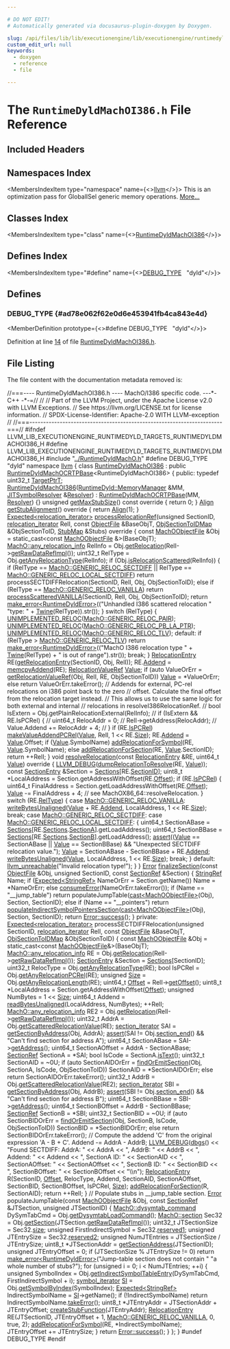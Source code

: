 ```yaml
---

# DO NOT EDIT!
# Automatically generated via docusaurus-plugin-doxygen by Doxygen.

slug: /api/files/lib/lib/executionengine/lib/executionengine/runtimedyld/lib/executionengine/runtimedyld/targets/runtimedyldmachoi386-h
custom_edit_url: null
keywords:
  - doxygen
  - reference
  - file

---
```





# The `RuntimeDyldMachOI386.h` File Reference

<DoxygenPage pluginConfig={pluginConfig}>



## Included Headers

<IncludesList>
<IncludesListItem
  filePath="../RuntimeDyldMachO.h"
  permalink="/docs/api/files/lib/lib/executionengine/lib/executionengine/runtimedyld/runtimedyldmacho-h"
  isLocal="true" />
</IncludesList>

## Namespaces Index

<MembersIndex>

<MembersIndexItem
  type="namespace"
  name={<><a href="/docs/api/namespaces/llvm">llvm</a></>}>
This is an optimization pass for GlobalISel generic memory operations. <a href="/docs/api/namespaces/llvm/#details">More...</a>
</MembersIndexItem>

</MembersIndex>

## Classes Index

<MembersIndex>

<MembersIndexItem
  type="class"
  name={<><a href="/docs/api/classes/llvm/runtimedyldmachoi386">RuntimeDyldMachOI386</a></>}>
</MembersIndexItem>

</MembersIndex>

## Defines Index

<MembersIndex>

<MembersIndexItem
  type="#define"
  name={<><a href="#ad78e062f62e0d6e453941fb4ca843e4d">DEBUG&#95;TYPE</a>&nbsp;&nbsp;&nbsp;&quot;dyld&quot;</>}>
</MembersIndexItem>

</MembersIndex>


<SectionDefinition>

## Defines

### DEBUG&#95;TYPE {#ad78e062f62e0d6e453941fb4ca843e4d}

<MemberDefinition
  prototype={<>#define DEBUG&#95;TYPE&nbsp;&nbsp;&nbsp;&quot;dyld&quot;</>}>

Definition at line <a href="#l00014">14</a> of file <a href="/docs/api/files/lib/lib/executionengine/lib/executionengine/runtimedyld/lib/executionengine/runtimedyld/targets/runtimedyldmachoi386-h">RuntimeDyldMachOI386.h</a>.
</MemberDefinition>

</SectionDefinition>

## File Listing

The file content with the documentation metadata removed is:

<ProgramListing>

<Link id="l00001" /><CodeLine lineNumber="1"><Highlight kind="comment">//===---- RuntimeDyldMachOI386.h ---- MachO/I386 specific code. ---&#42;- C++ -&#42;-=//</Highlight><Highlight kind="normal"></Highlight></CodeLine>
<Link id="l00002" /><CodeLine lineNumber="2"><Highlight kind="normal"></Highlight><Highlight kind="comment">//</Highlight><Highlight kind="normal"></Highlight></CodeLine>
<Link id="l00003" /><CodeLine lineNumber="3"><Highlight kind="normal"></Highlight><Highlight kind="comment">// Part of the LLVM Project, under the Apache License v2.0 with LLVM Exceptions.</Highlight><Highlight kind="normal"></Highlight></CodeLine>
<Link id="l00004" /><CodeLine lineNumber="4"><Highlight kind="normal"></Highlight><Highlight kind="comment">// See https://llvm.org/LICENSE.txt for license information.</Highlight><Highlight kind="normal"></Highlight></CodeLine>
<Link id="l00005" /><CodeLine lineNumber="5"><Highlight kind="normal"></Highlight><Highlight kind="comment">// SPDX-License-Identifier: Apache-2.0 WITH LLVM-exception</Highlight><Highlight kind="normal"></Highlight></CodeLine>
<Link id="l00006" /><CodeLine lineNumber="6"><Highlight kind="normal"></Highlight><Highlight kind="comment">//</Highlight><Highlight kind="normal"></Highlight></CodeLine>
<Link id="l00007" /><CodeLine lineNumber="7"><Highlight kind="normal"></Highlight><Highlight kind="comment">//===----------------------------------------------------------------------===//</Highlight><Highlight kind="normal"></Highlight></CodeLine>
<Link id="l00008" /><CodeLine lineNumber="8"><Highlight kind="normal"></Highlight></CodeLine>
<Link id="l00009" /><CodeLine lineNumber="9"><Highlight kind="normal"></Highlight><Highlight kind="preprocessor">#ifndef LLVM&#95;LIB&#95;EXECUTIONENGINE&#95;RUNTIMEDYLD&#95;TARGETS&#95;RUNTIMEDYLDMACHOI386&#95;H</Highlight><Highlight kind="normal"></Highlight></CodeLine>
<Link id="l00010" /><CodeLine lineNumber="10"><Highlight kind="normal"></Highlight><Highlight kind="preprocessor">#define LLVM&#95;LIB&#95;EXECUTIONENGINE&#95;RUNTIMEDYLD&#95;TARGETS&#95;RUNTIMEDYLDMACHOI386&#95;H</Highlight><Highlight kind="normal"></Highlight></CodeLine>
<Link id="l00011" /><CodeLine lineNumber="11"><Highlight kind="normal"></Highlight></CodeLine>
<Link id="l00012" /><CodeLine lineNumber="12"><Highlight kind="normal"></Highlight><Highlight kind="preprocessor">#include &quot;<a href="/docs/api/files/lib/lib/executionengine/lib/executionengine/runtimedyld/runtimedyldmacho-h">../RuntimeDyldMachO.h</a>&quot;</Highlight><Highlight kind="normal"></Highlight></CodeLine>
<Link id="l00013" /><CodeLine lineNumber="13"><Highlight kind="normal"></Highlight></CodeLine>
<Link id="l00014" /><CodeLine lineNumber="14" lineLink="#ad78e062f62e0d6e453941fb4ca843e4d"><Highlight kind="normal"></Highlight><Highlight kind="preprocessor">#define DEBUG&#95;TYPE &quot;dyld&quot;</Highlight><Highlight kind="normal"></Highlight></CodeLine>
<Link id="l00015" /><CodeLine lineNumber="15"><Highlight kind="normal"></Highlight></CodeLine>
<Link id="l00016" /><CodeLine lineNumber="16"><Highlight kind="normal"></Highlight><Highlight kind="keyword">namespace </Highlight><Highlight kind="normal"><a href="/docs/api/namespaces/llvm">llvm</a> &#123;</Highlight></CodeLine>
<Link id="l00017" /><CodeLine lineNumber="17"><Highlight kind="normal"></Highlight></CodeLine>
<Link id="l00018" /><CodeLine lineNumber="18" lineLink="/docs/api/classes/llvm/runtimedyldmachoi386"><Highlight kind="normal"></Highlight><Highlight kind="keyword">class </Highlight><Highlight kind="normal"><a href="/docs/api/classes/llvm/runtimedyldmachoi386/#ab0c1f11a918839270394fb318b6de46a">RuntimeDyldMachOI386</a></Highlight></CodeLine>
<Link id="l00019" /><CodeLine lineNumber="19"><Highlight kind="normal">    : </Highlight><Highlight kind="keyword">public</Highlight><Highlight kind="normal"> <a href="/docs/api/classes/llvm/runtimedyldmachocrtpbase/#a4fd1220b5b8aa3aa6d20e7b79ec0f897">RuntimeDyldMachOCRTPBase</a>&lt;RuntimeDyldMachOI386&gt; &#123;</Highlight></CodeLine>
<Link id="l00020" /><CodeLine lineNumber="20"><Highlight kind="normal"></Highlight><Highlight kind="keyword">public</Highlight><Highlight kind="normal">:</Highlight></CodeLine>
<Link id="l00021" /><CodeLine lineNumber="21"><Highlight kind="normal"></Highlight></CodeLine>
<Link id="l00022" /><CodeLine lineNumber="22" lineLink="/docs/api/classes/llvm/runtimedyldmachoi386/#aefd3c9498e51570fe5cd621a54920e8d"><Highlight kind="normal">  </Highlight><Highlight kind="keyword">typedef</Highlight><Highlight kind="normal"> uint32&#95;t <a href="/docs/api/classes/llvm/runtimedyldmachoi386/#aefd3c9498e51570fe5cd621a54920e8d">TargetPtrT</a>;</Highlight></CodeLine>
<Link id="l00023" /><CodeLine lineNumber="23"><Highlight kind="normal"></Highlight></CodeLine>
<Link id="l00024" /><CodeLine lineNumber="24" lineLink="/docs/api/classes/llvm/runtimedyldmachoi386/#ab0c1f11a918839270394fb318b6de46a"><Highlight kind="normal">  <a href="/docs/api/classes/llvm/runtimedyldmachoi386/#ab0c1f11a918839270394fb318b6de46a">RuntimeDyldMachOI386</a>(<a href="/docs/api/classes/llvm/runtimedyld/memorymanager">RuntimeDyld::MemoryManager</a> &amp;MM,</Highlight></CodeLine>
<Link id="l00025" /><CodeLine lineNumber="25"><Highlight kind="normal">                       <a href="/docs/api/classes/llvm/jitsymbolresolver">JITSymbolResolver</a> &amp;<a href="/docs/api/classes/llvm/resolver">Resolver</a>)</Highlight></CodeLine>
<Link id="l00026" /><CodeLine lineNumber="26"><Highlight kind="normal">      : <a href="/docs/api/classes/llvm/runtimedyldmachocrtpbase/#a4fd1220b5b8aa3aa6d20e7b79ec0f897">RuntimeDyldMachOCRTPBase</a>(MM, <a href="/docs/api/classes/llvm/resolver">Resolver</a>) &#123;&#125;</Highlight></CodeLine>
<Link id="l00027" /><CodeLine lineNumber="27"><Highlight kind="normal"></Highlight></CodeLine>
<Link id="l00028" /><CodeLine lineNumber="28" lineLink="/docs/api/classes/llvm/runtimedyldmachoi386/#a1ae67045472d11056383a39887ed6000"><Highlight kind="normal">  </Highlight><Highlight kind="keywordtype">unsigned</Highlight><Highlight kind="normal"> <a href="/docs/api/classes/llvm/runtimedyldmachoi386/#a1ae67045472d11056383a39887ed6000">getMaxStubSize</a>()</Highlight><Highlight kind="keyword"> const override </Highlight><Highlight kind="normal">&#123; </Highlight><Highlight kind="keywordflow">return</Highlight><Highlight kind="normal"> 0; &#125;</Highlight></CodeLine>
<Link id="l00029" /><CodeLine lineNumber="29"><Highlight kind="normal"></Highlight></CodeLine>
<Link id="l00030" /><CodeLine lineNumber="30" lineLink="/docs/api/classes/llvm/runtimedyldmachoi386/#a9dc5d219425795f72aaf7fd480fdeeb4"><Highlight kind="normal">  <a href="/docs/api/structs/llvm/align">Align</a> <a href="/docs/api/classes/llvm/runtimedyldmachoi386/#a9dc5d219425795f72aaf7fd480fdeeb4">getStubAlignment</a>()</Highlight><Highlight kind="keyword"> override </Highlight><Highlight kind="normal">&#123; </Highlight><Highlight kind="keywordflow">return</Highlight><Highlight kind="normal"> <a href="/docs/api/structs/llvm/align">Align</a>(1); &#125;</Highlight></CodeLine>
<Link id="l00031" /><CodeLine lineNumber="31"><Highlight kind="normal"></Highlight></CodeLine>
<Link id="l00032" /><CodeLine lineNumber="32"><Highlight kind="normal">  <a href="/docs/api/classes/llvm/expected">Expected&lt;relocation&#95;iterator&gt;</a></Highlight></CodeLine>
<Link id="l00033" /><CodeLine lineNumber="33" lineLink="/docs/api/classes/llvm/runtimedyldmachoi386/#a5bd3ae889a8d52356bd6b32e45c7aa6c"><Highlight kind="normal">  <a href="/docs/api/classes/llvm/runtimedyldmachoi386/#a5bd3ae889a8d52356bd6b32e45c7aa6c">processRelocationRef</a>(</Highlight><Highlight kind="keywordtype">unsigned</Highlight><Highlight kind="normal"> SectionID, <a href="/docs/api/namespaces/llvm/object/#acc360db994cbcc482937196bf406df98">relocation&#95;iterator</a> RelI,</Highlight></CodeLine>
<Link id="l00034" /><CodeLine lineNumber="34"><Highlight kind="normal">                       </Highlight><Highlight kind="keyword">const</Highlight><Highlight kind="normal"> <a href="/docs/api/classes/llvm/object/objectfile">ObjectFile</a> &amp;BaseObjT,</Highlight></CodeLine>
<Link id="l00035" /><CodeLine lineNumber="35"><Highlight kind="normal">                       <a href="/docs/api/classes/llvm/runtimedyldimpl/#a22b1a24bb422a0f0896dd84dff7933e2">ObjSectionToIDMap</a> &amp;ObjSectionToID,</Highlight></CodeLine>
<Link id="l00036" /><CodeLine lineNumber="36"><Highlight kind="normal">                       <a href="/docs/api/classes/llvm/runtimedyldimpl/#a45d3097b94f4f98303ae36e6c6b7eee6">StubMap</a> &amp;Stubs)</Highlight><Highlight kind="keyword"> override </Highlight><Highlight kind="normal">&#123;</Highlight></CodeLine>
<Link id="l00037" /><CodeLine lineNumber="37"><Highlight kind="normal">    </Highlight><Highlight kind="keyword">const</Highlight><Highlight kind="normal"> <a href="/docs/api/classes/llvm/object/machoobjectfile">MachOObjectFile</a> &amp;Obj =</Highlight></CodeLine>
<Link id="l00038" /><CodeLine lineNumber="38"><Highlight kind="normal">        </Highlight><Highlight kind="keyword">static&#95;cast&lt;</Highlight><Highlight kind="keyword">const </Highlight><Highlight kind="normal"><a href="/docs/api/classes/llvm/object/machoobjectfile">MachOObjectFile</a> &amp;</Highlight><Highlight kind="keyword">&gt;</Highlight><Highlight kind="normal">(BaseObjT);</Highlight></CodeLine>
<Link id="l00039" /><CodeLine lineNumber="39"><Highlight kind="normal">    <a href="/docs/api/structs/llvm/macho/any-relocation-info">MachO::any&#95;relocation&#95;info</a> RelInfo =</Highlight></CodeLine>
<Link id="l00040" /><CodeLine lineNumber="40"><Highlight kind="normal">        Obj.<a href="/docs/api/classes/llvm/object/machoobjectfile/#aaacf649b0759051f6c5327e44b82f8aa">getRelocation</a>(RelI-&gt;<a href="/docs/api/classes/llvm/object/relocationref/#acd93a9353f94b029cdfa295b88874b38">getRawDataRefImpl</a>());</Highlight></CodeLine>
<Link id="l00041" /><CodeLine lineNumber="41"><Highlight kind="normal">    uint32&#95;t RelType = Obj.<a href="/docs/api/classes/llvm/object/machoobjectfile/#a653a63105b842dd49a3a0921ce6a6d66">getAnyRelocationType</a>(RelInfo);</Highlight></CodeLine>
<Link id="l00042" /><CodeLine lineNumber="42"><Highlight kind="normal"></Highlight></CodeLine>
<Link id="l00043" /><CodeLine lineNumber="43"><Highlight kind="normal">    </Highlight><Highlight kind="keywordflow">if</Highlight><Highlight kind="normal"> (Obj.<a href="/docs/api/classes/llvm/object/machoobjectfile/#ad07c873a9197ed022e779129f28ca028">isRelocationScattered</a>(RelInfo)) &#123;</Highlight></CodeLine>
<Link id="l00044" /><CodeLine lineNumber="44"><Highlight kind="normal">      </Highlight><Highlight kind="keywordflow">if</Highlight><Highlight kind="normal"> (RelType == <a href="/docs/api/namespaces/llvm/macho/#ad23021ed657c8b0f302154585b0fd3bfac5f8fc2f99eb5ec9106ac3bc226f3aed">MachO::GENERIC&#95;RELOC&#95;SECTDIFF</a> ||</Highlight></CodeLine>
<Link id="l00045" /><CodeLine lineNumber="45"><Highlight kind="normal">          RelType == <a href="/docs/api/namespaces/llvm/macho/#ad23021ed657c8b0f302154585b0fd3bfa0a27931fcd66197e422c658d96f32470">MachO::GENERIC&#95;RELOC&#95;LOCAL&#95;SECTDIFF</a>)</Highlight></CodeLine>
<Link id="l00046" /><CodeLine lineNumber="46"><Highlight kind="normal">        </Highlight><Highlight kind="keywordflow">return</Highlight><Highlight kind="normal"> processSECTDIFFRelocation(SectionID, RelI, Obj,</Highlight></CodeLine>
<Link id="l00047" /><CodeLine lineNumber="47"><Highlight kind="normal">                                         ObjSectionToID);</Highlight></CodeLine>
<Link id="l00048" /><CodeLine lineNumber="48"><Highlight kind="normal">      </Highlight><Highlight kind="keywordflow">else</Highlight><Highlight kind="normal"> </Highlight><Highlight kind="keywordflow">if</Highlight><Highlight kind="normal"> (RelType == <a href="/docs/api/namespaces/llvm/macho/#ad23021ed657c8b0f302154585b0fd3bfa73b7678d1078f7640dc5c2d3c7de0fe3">MachO::GENERIC&#95;RELOC&#95;VANILLA</a>)</Highlight></CodeLine>
<Link id="l00049" /><CodeLine lineNumber="49"><Highlight kind="normal">        </Highlight><Highlight kind="keywordflow">return</Highlight><Highlight kind="normal"> <a href="/docs/api/classes/llvm/runtimedyldmacho/#acb7257d8eec274d18e7916a0d552a2d7">processScatteredVANILLA</a>(SectionID, RelI, Obj, ObjSectionToID);</Highlight></CodeLine>
<Link id="l00050" /><CodeLine lineNumber="50"><Highlight kind="normal">      </Highlight><Highlight kind="keywordflow">return</Highlight><Highlight kind="normal"> <a href="/docs/api/namespaces/llvm/#a9999bd897fc8a1648bd69b36fee2d357">make&#95;error&lt;RuntimeDyldError&gt;</a>((</Highlight><Highlight kind="stringliteral">&quot;Unhandled I386 scattered relocation &quot;</Highlight><Highlight kind="normal"></Highlight></CodeLine>
<Link id="l00051" /><CodeLine lineNumber="51"><Highlight kind="normal">                                           </Highlight><Highlight kind="stringliteral">&quot;type: &quot;</Highlight><Highlight kind="normal"> + <a href="/docs/api/classes/llvm/twine">Twine</a>(RelType)).str());</Highlight></CodeLine>
<Link id="l00052" /><CodeLine lineNumber="52"><Highlight kind="normal">    &#125;</Highlight></CodeLine>
<Link id="l00053" /><CodeLine lineNumber="53"><Highlight kind="normal"></Highlight></CodeLine>
<Link id="l00054" /><CodeLine lineNumber="54"><Highlight kind="normal">    </Highlight><Highlight kind="keywordflow">switch</Highlight><Highlight kind="normal"> (RelType) &#123;</Highlight></CodeLine>
<Link id="l00055" /><CodeLine lineNumber="55"><Highlight kind="normal">    <a href="/docs/api/files/lib/lib/executionengine/lib/executionengine/runtimedyld/runtimedyldimpl-h/#af4c1923d575768fb7d3dc8e15f49337c">UNIMPLEMENTED&#95;RELOC</a>(<a href="/docs/api/namespaces/llvm/macho/#ad23021ed657c8b0f302154585b0fd3bfa68f11d43f43d0655552891251d51d499">MachO::GENERIC&#95;RELOC&#95;PAIR</a>);</Highlight></CodeLine>
<Link id="l00056" /><CodeLine lineNumber="56"><Highlight kind="normal">    <a href="/docs/api/files/lib/lib/executionengine/lib/executionengine/runtimedyld/runtimedyldimpl-h/#af4c1923d575768fb7d3dc8e15f49337c">UNIMPLEMENTED&#95;RELOC</a>(<a href="/docs/api/namespaces/llvm/macho/#ad23021ed657c8b0f302154585b0fd3bfa4badf7e8527777138ea172795214490f">MachO::GENERIC&#95;RELOC&#95;PB&#95;LA&#95;PTR</a>);</Highlight></CodeLine>
<Link id="l00057" /><CodeLine lineNumber="57"><Highlight kind="normal">    <a href="/docs/api/files/lib/lib/executionengine/lib/executionengine/runtimedyld/runtimedyldimpl-h/#af4c1923d575768fb7d3dc8e15f49337c">UNIMPLEMENTED&#95;RELOC</a>(<a href="/docs/api/namespaces/llvm/macho/#ad23021ed657c8b0f302154585b0fd3bfa903a14b439803ffd342fadfcb92b02a7">MachO::GENERIC&#95;RELOC&#95;TLV</a>);</Highlight></CodeLine>
<Link id="l00058" /><CodeLine lineNumber="58"><Highlight kind="normal">    </Highlight><Highlight kind="keywordflow">default</Highlight><Highlight kind="normal">:</Highlight></CodeLine>
<Link id="l00059" /><CodeLine lineNumber="59"><Highlight kind="normal">      </Highlight><Highlight kind="keywordflow">if</Highlight><Highlight kind="normal"> (RelType &gt; <a href="/docs/api/namespaces/llvm/macho/#ad23021ed657c8b0f302154585b0fd3bfa903a14b439803ffd342fadfcb92b02a7">MachO::GENERIC&#95;RELOC&#95;TLV</a>)</Highlight></CodeLine>
<Link id="l00060" /><CodeLine lineNumber="60"><Highlight kind="normal">        </Highlight><Highlight kind="keywordflow">return</Highlight><Highlight kind="normal"> <a href="/docs/api/namespaces/llvm/#a9999bd897fc8a1648bd69b36fee2d357">make&#95;error&lt;RuntimeDyldError&gt;</a>((</Highlight><Highlight kind="stringliteral">&quot;MachO I386 relocation type &quot;</Highlight><Highlight kind="normal"> +</Highlight></CodeLine>
<Link id="l00061" /><CodeLine lineNumber="61"><Highlight kind="normal">                                             <a href="/docs/api/classes/llvm/twine">Twine</a>(RelType) +</Highlight></CodeLine>
<Link id="l00062" /><CodeLine lineNumber="62"><Highlight kind="normal">                                             </Highlight><Highlight kind="stringliteral">&quot; is out of range&quot;</Highlight><Highlight kind="normal">).str());</Highlight></CodeLine>
<Link id="l00063" /><CodeLine lineNumber="63"><Highlight kind="normal">      </Highlight><Highlight kind="keywordflow">break</Highlight><Highlight kind="normal">;</Highlight></CodeLine>
<Link id="l00064" /><CodeLine lineNumber="64"><Highlight kind="normal">    &#125;</Highlight></CodeLine>
<Link id="l00065" /><CodeLine lineNumber="65"><Highlight kind="normal"></Highlight></CodeLine>
<Link id="l00066" /><CodeLine lineNumber="66"><Highlight kind="normal">    <a href="/docs/api/classes/llvm/relocationentry">RelocationEntry</a> RE(<a href="/docs/api/classes/llvm/runtimedyldmacho/#abaf648d88dc891045a7cd0e989789370">getRelocationEntry</a>(SectionID, Obj, RelI));</Highlight></CodeLine>
<Link id="l00067" /><CodeLine lineNumber="67"><Highlight kind="normal">    RE.<a href="/docs/api/classes/llvm/relocationentry/#a80213c5b59afecdd125a21b28b9637e9">Addend</a> = <a href="/docs/api/classes/llvm/runtimedyldmacho/#a4ff8b7dc8dd3a4baddc147c6afd14c5e">memcpyAddend</a>(RE);</Highlight></CodeLine>
<Link id="l00068" /><CodeLine lineNumber="68"><Highlight kind="normal">    <a href="/docs/api/classes/llvm/relocationvalueref">RelocationValueRef</a> <a href="/docs/api/classes/llvm/value">Value</a>;</Highlight></CodeLine>
<Link id="l00069" /><CodeLine lineNumber="69"><Highlight kind="normal">    </Highlight><Highlight kind="keywordflow">if</Highlight><Highlight kind="normal"> (</Highlight><Highlight kind="keyword">auto</Highlight><Highlight kind="normal"> ValueOrErr = <a href="/docs/api/classes/llvm/runtimedyldmacho/#ac01d9cc5d2d4a3b6662c7096e54bf8ad">getRelocationValueRef</a>(Obj, RelI, RE, ObjSectionToID))</Highlight></CodeLine>
<Link id="l00070" /><CodeLine lineNumber="70"><Highlight kind="normal">      <a href="/docs/api/classes/llvm/value">Value</a> = &#42;ValueOrErr;</Highlight></CodeLine>
<Link id="l00071" /><CodeLine lineNumber="71"><Highlight kind="normal">    </Highlight><Highlight kind="keywordflow">else</Highlight><Highlight kind="normal"></Highlight></CodeLine>
<Link id="l00072" /><CodeLine lineNumber="72"><Highlight kind="normal">      </Highlight><Highlight kind="keywordflow">return</Highlight><Highlight kind="normal"> ValueOrErr.takeError();</Highlight></CodeLine>
<Link id="l00073" /><CodeLine lineNumber="73"><Highlight kind="normal"></Highlight></CodeLine>
<Link id="l00074" /><CodeLine lineNumber="74"><Highlight kind="normal">    </Highlight><Highlight kind="comment">// Addends for external, PC-rel relocations on i386 point back to the zero</Highlight><Highlight kind="normal"></Highlight></CodeLine>
<Link id="l00075" /><CodeLine lineNumber="75"><Highlight kind="normal">    </Highlight><Highlight kind="comment">// offset. Calculate the final offset from the relocation target instead.</Highlight><Highlight kind="normal"></Highlight></CodeLine>
<Link id="l00076" /><CodeLine lineNumber="76"><Highlight kind="normal">    </Highlight><Highlight kind="comment">// This allows us to use the same logic for both external and internal</Highlight><Highlight kind="normal"></Highlight></CodeLine>
<Link id="l00077" /><CodeLine lineNumber="77"><Highlight kind="normal">    </Highlight><Highlight kind="comment">// relocations in resolveI386RelocationRef.</Highlight><Highlight kind="normal"></Highlight></CodeLine>
<Link id="l00078" /><CodeLine lineNumber="78"><Highlight kind="normal">    </Highlight><Highlight kind="comment">// bool IsExtern = Obj.getPlainRelocationExternal(RelInfo);</Highlight><Highlight kind="normal"></Highlight></CodeLine>
<Link id="l00079" /><CodeLine lineNumber="79"><Highlight kind="normal">    </Highlight><Highlight kind="comment">// if (IsExtern &amp;&amp; RE.IsPCRel) &#123;</Highlight><Highlight kind="normal"></Highlight></CodeLine>
<Link id="l00080" /><CodeLine lineNumber="80"><Highlight kind="normal">    </Highlight><Highlight kind="comment">//   uint64&#95;t RelocAddr = 0;</Highlight><Highlight kind="normal"></Highlight></CodeLine>
<Link id="l00081" /><CodeLine lineNumber="81"><Highlight kind="normal">    </Highlight><Highlight kind="comment">//   RelI-&gt;getAddress(RelocAddr);</Highlight><Highlight kind="normal"></Highlight></CodeLine>
<Link id="l00082" /><CodeLine lineNumber="82"><Highlight kind="normal">    </Highlight><Highlight kind="comment">//   Value.Addend += RelocAddr + 4;</Highlight><Highlight kind="normal"></Highlight></CodeLine>
<Link id="l00083" /><CodeLine lineNumber="83"><Highlight kind="normal">    </Highlight><Highlight kind="comment">// &#125;</Highlight><Highlight kind="normal"></Highlight></CodeLine>
<Link id="l00084" /><CodeLine lineNumber="84"><Highlight kind="normal">    </Highlight><Highlight kind="keywordflow">if</Highlight><Highlight kind="normal"> (RE.<a href="/docs/api/classes/llvm/relocationentry/#a6fa763e1036861ba4581c5b3199b4fed">IsPCRel</a>)</Highlight></CodeLine>
<Link id="l00085" /><CodeLine lineNumber="85"><Highlight kind="normal">      <a href="/docs/api/classes/llvm/runtimedyldmacho/#ab8281e64fb0c8b5bc71fdb5876df6c9d">makeValueAddendPCRel</a>(<a href="/docs/api/classes/llvm/value">Value</a>, RelI, 1 &lt;&lt; RE.<a href="/docs/api/classes/llvm/relocationentry/#a290c253a00603f2e0cde5f11c6db1372">Size</a>);</Highlight></CodeLine>
<Link id="l00086" /><CodeLine lineNumber="86"><Highlight kind="normal"></Highlight></CodeLine>
<Link id="l00087" /><CodeLine lineNumber="87"><Highlight kind="normal">    RE.<a href="/docs/api/classes/llvm/relocationentry/#a80213c5b59afecdd125a21b28b9637e9">Addend</a> = <a href="/docs/api/classes/llvm/value">Value</a>.Offset;</Highlight></CodeLine>
<Link id="l00088" /><CodeLine lineNumber="88"><Highlight kind="normal"></Highlight></CodeLine>
<Link id="l00089" /><CodeLine lineNumber="89"><Highlight kind="normal">    </Highlight><Highlight kind="keywordflow">if</Highlight><Highlight kind="normal"> (<a href="/docs/api/classes/llvm/value">Value</a>.SymbolName)</Highlight></CodeLine>
<Link id="l00090" /><CodeLine lineNumber="90"><Highlight kind="normal">      <a href="/docs/api/classes/llvm/runtimedyldimpl/#a5db8c0beafbba922f1600e24fe6898bc">addRelocationForSymbol</a>(RE, <a href="/docs/api/classes/llvm/value">Value</a>.SymbolName);</Highlight></CodeLine>
<Link id="l00091" /><CodeLine lineNumber="91"><Highlight kind="normal">    </Highlight><Highlight kind="keywordflow">else</Highlight><Highlight kind="normal"></Highlight></CodeLine>
<Link id="l00092" /><CodeLine lineNumber="92"><Highlight kind="normal">      <a href="/docs/api/classes/llvm/runtimedyldimpl/#a9ee81c156267d67bed9008ed1a954214">addRelocationForSection</a>(RE, <a href="/docs/api/classes/llvm/value">Value</a>.SectionID);</Highlight></CodeLine>
<Link id="l00093" /><CodeLine lineNumber="93"><Highlight kind="normal"></Highlight></CodeLine>
<Link id="l00094" /><CodeLine lineNumber="94"><Highlight kind="normal">    </Highlight><Highlight kind="keywordflow">return</Highlight><Highlight kind="normal"> ++RelI;</Highlight></CodeLine>
<Link id="l00095" /><CodeLine lineNumber="95"><Highlight kind="normal">  &#125;</Highlight></CodeLine>
<Link id="l00096" /><CodeLine lineNumber="96"><Highlight kind="normal"></Highlight></CodeLine>
<Link id="l00097" /><CodeLine lineNumber="97" lineLink="/docs/api/classes/llvm/runtimedyldmachoi386/#ae8f416dd6dfbdda68a71ef2684092933"><Highlight kind="normal">  </Highlight><Highlight kind="keywordtype">void</Highlight><Highlight kind="normal"> <a href="/docs/api/classes/llvm/runtimedyldmachoi386/#ae8f416dd6dfbdda68a71ef2684092933">resolveRelocation</a>(</Highlight><Highlight kind="keyword">const</Highlight><Highlight kind="normal"> <a href="/docs/api/classes/llvm/relocationentry">RelocationEntry</a> &amp;RE, uint64&#95;t <a href="/docs/api/classes/llvm/value">Value</a>)</Highlight><Highlight kind="keyword"> override </Highlight><Highlight kind="normal">&#123;</Highlight></CodeLine>
<Link id="l00098" /><CodeLine lineNumber="98"><Highlight kind="normal">    <a href="/docs/api/files/include/include/llvm/include/llvm/support/debug-h/#a196897517069dda1bdb549e24468f7d7">LLVM&#95;DEBUG</a>(<a href="/docs/api/classes/llvm/runtimedyldmacho/#af2314475cd69d029c487927d58778a82">dumpRelocationToResolve</a>(RE, <a href="/docs/api/classes/llvm/value">Value</a>));</Highlight></CodeLine>
<Link id="l00099" /><CodeLine lineNumber="99"><Highlight kind="normal"></Highlight></CodeLine>
<Link id="l00100" /><CodeLine lineNumber="100"><Highlight kind="normal">    </Highlight><Highlight kind="keyword">const</Highlight><Highlight kind="normal"> <a href="/docs/api/classes/llvm/sectionentry">SectionEntry</a> &amp;Section = <a href="/docs/api/classes/llvm/runtimedyldimpl/#afce88102ca208741b470edac5342c4b3">Sections</a>&#91;RE.<a href="/docs/api/classes/llvm/relocationentry/#aec2f9774e1098853d20912f579f501b9">SectionID</a>&#93;;</Highlight></CodeLine>
<Link id="l00101" /><CodeLine lineNumber="101"><Highlight kind="normal">    uint8&#95;t &#42;LocalAddress = Section.getAddressWithOffset(RE.<a href="/docs/api/classes/llvm/relocationentry/#a4c2824740d2fcf8bd1f44248bdcd4052">Offset</a>);</Highlight></CodeLine>
<Link id="l00102" /><CodeLine lineNumber="102"><Highlight kind="normal"></Highlight></CodeLine>
<Link id="l00103" /><CodeLine lineNumber="103"><Highlight kind="normal">    </Highlight><Highlight kind="keywordflow">if</Highlight><Highlight kind="normal"> (RE.<a href="/docs/api/classes/llvm/relocationentry/#a6fa763e1036861ba4581c5b3199b4fed">IsPCRel</a>) &#123;</Highlight></CodeLine>
<Link id="l00104" /><CodeLine lineNumber="104"><Highlight kind="normal">      uint64&#95;t FinalAddress = Section.getLoadAddressWithOffset(RE.<a href="/docs/api/classes/llvm/relocationentry/#a4c2824740d2fcf8bd1f44248bdcd4052">Offset</a>);</Highlight></CodeLine>
<Link id="l00105" /><CodeLine lineNumber="105"><Highlight kind="normal">      <a href="/docs/api/classes/llvm/value">Value</a> -= FinalAddress + 4; </Highlight><Highlight kind="comment">// see MachOX86&#95;64::resolveRelocation.</Highlight><Highlight kind="normal"></Highlight></CodeLine>
<Link id="l00106" /><CodeLine lineNumber="106"><Highlight kind="normal">    &#125;</Highlight></CodeLine>
<Link id="l00107" /><CodeLine lineNumber="107"><Highlight kind="normal"></Highlight></CodeLine>
<Link id="l00108" /><CodeLine lineNumber="108"><Highlight kind="normal">    </Highlight><Highlight kind="keywordflow">switch</Highlight><Highlight kind="normal"> (RE.<a href="/docs/api/classes/llvm/relocationentry/#a4b339d832145cb7ea79bbb90f5233897">RelType</a>) &#123;</Highlight></CodeLine>
<Link id="l00109" /><CodeLine lineNumber="109"><Highlight kind="normal">    </Highlight><Highlight kind="keywordflow">case</Highlight><Highlight kind="normal"> <a href="/docs/api/namespaces/llvm/macho/#ad23021ed657c8b0f302154585b0fd3bfa73b7678d1078f7640dc5c2d3c7de0fe3">MachO::GENERIC&#95;RELOC&#95;VANILLA</a>:</Highlight></CodeLine>
<Link id="l00110" /><CodeLine lineNumber="110"><Highlight kind="normal">      <a href="/docs/api/classes/llvm/runtimedyldimpl/#ac7b095afaba91cf9bf59313c8e94d2d9">writeBytesUnaligned</a>(<a href="/docs/api/classes/llvm/value">Value</a> + RE.<a href="/docs/api/classes/llvm/relocationentry/#a80213c5b59afecdd125a21b28b9637e9">Addend</a>, LocalAddress, 1 &lt;&lt; RE.<a href="/docs/api/classes/llvm/relocationentry/#a290c253a00603f2e0cde5f11c6db1372">Size</a>);</Highlight></CodeLine>
<Link id="l00111" /><CodeLine lineNumber="111"><Highlight kind="normal">      </Highlight><Highlight kind="keywordflow">break</Highlight><Highlight kind="normal">;</Highlight></CodeLine>
<Link id="l00112" /><CodeLine lineNumber="112"><Highlight kind="normal">    </Highlight><Highlight kind="keywordflow">case</Highlight><Highlight kind="normal"> <a href="/docs/api/namespaces/llvm/macho/#ad23021ed657c8b0f302154585b0fd3bfac5f8fc2f99eb5ec9106ac3bc226f3aed">MachO::GENERIC&#95;RELOC&#95;SECTDIFF</a>:</Highlight></CodeLine>
<Link id="l00113" /><CodeLine lineNumber="113"><Highlight kind="normal">    </Highlight><Highlight kind="keywordflow">case</Highlight><Highlight kind="normal"> <a href="/docs/api/namespaces/llvm/macho/#ad23021ed657c8b0f302154585b0fd3bfa0a27931fcd66197e422c658d96f32470">MachO::GENERIC&#95;RELOC&#95;LOCAL&#95;SECTDIFF</a>: &#123;</Highlight></CodeLine>
<Link id="l00114" /><CodeLine lineNumber="114"><Highlight kind="normal">      uint64&#95;t SectionABase = <a href="/docs/api/classes/llvm/runtimedyldimpl/#afce88102ca208741b470edac5342c4b3">Sections</a>&#91;RE.<a href="/docs/api/classes/llvm/relocationentry/#af42a708ce2732dc8b604b8d32384ee75">Sections</a>.<a href="/docs/api/structs/llvm/relocationentry/sectionpair/#ae8eb65258b27fa965c977f7e8e3d025d">SectionA</a>&#93;.getLoadAddress();</Highlight></CodeLine>
<Link id="l00115" /><CodeLine lineNumber="115"><Highlight kind="normal">      uint64&#95;t SectionBBase = <a href="/docs/api/classes/llvm/runtimedyldimpl/#afce88102ca208741b470edac5342c4b3">Sections</a>&#91;RE.<a href="/docs/api/classes/llvm/relocationentry/#af42a708ce2732dc8b604b8d32384ee75">Sections</a>.<a href="/docs/api/structs/llvm/relocationentry/sectionpair/#abb7481bf753e95248d49ef2dda4ffb8d">SectionB</a>&#93;.getLoadAddress();</Highlight></CodeLine>
<Link id="l00116" /><CodeLine lineNumber="116"><Highlight kind="normal">      <a href="/docs/api/files/lib/lib/target/lib/target/amdgpu/silowercontrolflow-cpp/#a4868c5d81c5ccc98c47aeab6244346a0">assert</a>((<a href="/docs/api/classes/llvm/value">Value</a> == SectionABase || <a href="/docs/api/classes/llvm/value">Value</a> == SectionBBase) &amp;&amp;</Highlight></CodeLine>
<Link id="l00117" /><CodeLine lineNumber="117"><Highlight kind="normal">             </Highlight><Highlight kind="stringliteral">&quot;Unexpected SECTDIFF relocation value.&quot;</Highlight><Highlight kind="normal">);</Highlight></CodeLine>
<Link id="l00118" /><CodeLine lineNumber="118"><Highlight kind="normal">      <a href="/docs/api/classes/llvm/value">Value</a> = SectionABase - SectionBBase + RE.<a href="/docs/api/classes/llvm/relocationentry/#a80213c5b59afecdd125a21b28b9637e9">Addend</a>;</Highlight></CodeLine>
<Link id="l00119" /><CodeLine lineNumber="119"><Highlight kind="normal">      <a href="/docs/api/classes/llvm/runtimedyldimpl/#ac7b095afaba91cf9bf59313c8e94d2d9">writeBytesUnaligned</a>(<a href="/docs/api/classes/llvm/value">Value</a>, LocalAddress, 1 &lt;&lt; RE.<a href="/docs/api/classes/llvm/relocationentry/#a290c253a00603f2e0cde5f11c6db1372">Size</a>);</Highlight></CodeLine>
<Link id="l00120" /><CodeLine lineNumber="120"><Highlight kind="normal">      </Highlight><Highlight kind="keywordflow">break</Highlight><Highlight kind="normal">;</Highlight></CodeLine>
<Link id="l00121" /><CodeLine lineNumber="121"><Highlight kind="normal">    &#125;</Highlight></CodeLine>
<Link id="l00122" /><CodeLine lineNumber="122"><Highlight kind="normal">    </Highlight><Highlight kind="keywordflow">default</Highlight><Highlight kind="normal">:</Highlight></CodeLine>
<Link id="l00123" /><CodeLine lineNumber="123"><Highlight kind="normal">      <a href="/docs/api/files/include/include/llvm/include/llvm/support/errorhandling-h/#ace243f5c25697a1107cce46626b3dc94">llvm&#95;unreachable</a>(</Highlight><Highlight kind="stringliteral">&quot;Invalid relocation type!&quot;</Highlight><Highlight kind="normal">);</Highlight></CodeLine>
<Link id="l00124" /><CodeLine lineNumber="124"><Highlight kind="normal">    &#125;</Highlight></CodeLine>
<Link id="l00125" /><CodeLine lineNumber="125"><Highlight kind="normal">  &#125;</Highlight></CodeLine>
<Link id="l00126" /><CodeLine lineNumber="126"><Highlight kind="normal"></Highlight></CodeLine>
<Link id="l00127" /><CodeLine lineNumber="127" lineLink="/docs/api/classes/llvm/runtimedyldmachoi386/#a2b1ab19add3fb382ab3fe720c594002f"><Highlight kind="normal">  <a href="/docs/api/classes/llvm/error">Error</a> <a href="/docs/api/classes/llvm/runtimedyldmachoi386/#a2b1ab19add3fb382ab3fe720c594002f">finalizeSection</a>(</Highlight><Highlight kind="keyword">const</Highlight><Highlight kind="normal"> <a href="/docs/api/classes/llvm/object/objectfile">ObjectFile</a> &amp;Obj, </Highlight><Highlight kind="keywordtype">unsigned</Highlight><Highlight kind="normal"> SectionID,</Highlight></CodeLine>
<Link id="l00128" /><CodeLine lineNumber="128"><Highlight kind="normal">                       </Highlight><Highlight kind="keyword">const</Highlight><Highlight kind="normal"> <a href="/docs/api/classes/llvm/object/sectionref">SectionRef</a> &amp;Section) &#123;</Highlight></CodeLine>
<Link id="l00129" /><CodeLine lineNumber="129"><Highlight kind="normal">    <a href="/docs/api/classes/llvm/stringref">StringRef</a> Name;</Highlight></CodeLine>
<Link id="l00130" /><CodeLine lineNumber="130"><Highlight kind="normal">    </Highlight><Highlight kind="keywordflow">if</Highlight><Highlight kind="normal"> (<a href="/docs/api/classes/llvm/expected">Expected&lt;StringRef&gt;</a> NameOrErr = Section.getName())</Highlight></CodeLine>
<Link id="l00131" /><CodeLine lineNumber="131"><Highlight kind="normal">      Name = &#42;NameOrErr;</Highlight></CodeLine>
<Link id="l00132" /><CodeLine lineNumber="132"><Highlight kind="normal">    </Highlight><Highlight kind="keywordflow">else</Highlight><Highlight kind="normal"></Highlight></CodeLine>
<Link id="l00133" /><CodeLine lineNumber="133"><Highlight kind="normal">      <a href="/docs/api/namespaces/llvm/#aee0e70be66536b9ef7b65ae2e5a45959">consumeError</a>(NameOrErr.takeError());</Highlight></CodeLine>
<Link id="l00134" /><CodeLine lineNumber="134"><Highlight kind="normal"></Highlight></CodeLine>
<Link id="l00135" /><CodeLine lineNumber="135"><Highlight kind="normal">    </Highlight><Highlight kind="keywordflow">if</Highlight><Highlight kind="normal"> (Name == </Highlight><Highlight kind="stringliteral">&quot;&#95;&#95;jump&#95;table&quot;</Highlight><Highlight kind="normal">)</Highlight></CodeLine>
<Link id="l00136" /><CodeLine lineNumber="136"><Highlight kind="normal">      </Highlight><Highlight kind="keywordflow">return</Highlight><Highlight kind="normal"> populateJumpTable(<a href="/docs/api/namespaces/llvm/#ac4fc845f5ed92de63cd4474f128f5fc5">cast&lt;MachOObjectFile&gt;</a>(Obj), Section, SectionID);</Highlight></CodeLine>
<Link id="l00137" /><CodeLine lineNumber="137"><Highlight kind="normal">    </Highlight><Highlight kind="keywordflow">else</Highlight><Highlight kind="normal"> </Highlight><Highlight kind="keywordflow">if</Highlight><Highlight kind="normal"> (Name == </Highlight><Highlight kind="stringliteral">&quot;&#95;&#95;pointers&quot;</Highlight><Highlight kind="normal">)</Highlight></CodeLine>
<Link id="l00138" /><CodeLine lineNumber="138"><Highlight kind="normal">      </Highlight><Highlight kind="keywordflow">return</Highlight><Highlight kind="normal"> <a href="/docs/api/classes/llvm/runtimedyldmacho/#ab606ca40d5870295837712aa2056f90e">populateIndirectSymbolPointersSection</a>(<a href="/docs/api/namespaces/llvm/#ac4fc845f5ed92de63cd4474f128f5fc5">cast&lt;MachOObjectFile&gt;</a>(Obj),</Highlight></CodeLine>
<Link id="l00139" /><CodeLine lineNumber="139"><Highlight kind="normal">                                                   Section, SectionID);</Highlight></CodeLine>
<Link id="l00140" /><CodeLine lineNumber="140"><Highlight kind="normal">    </Highlight><Highlight kind="keywordflow">return</Highlight><Highlight kind="normal"> <a href="/docs/api/classes/llvm/error/#a4dfd0813c3d0e0a30439b5a3e9196b59">Error::success</a>();</Highlight></CodeLine>
<Link id="l00141" /><CodeLine lineNumber="141"><Highlight kind="normal">  &#125;</Highlight></CodeLine>
<Link id="l00142" /><CodeLine lineNumber="142"><Highlight kind="normal"></Highlight></CodeLine>
<Link id="l00143" /><CodeLine lineNumber="143"><Highlight kind="normal"></Highlight><Highlight kind="keyword">private</Highlight><Highlight kind="normal">:</Highlight></CodeLine>
<Link id="l00144" /><CodeLine lineNumber="144"><Highlight kind="normal">  <a href="/docs/api/classes/llvm/expected">Expected&lt;relocation&#95;iterator&gt;</a></Highlight></CodeLine>
<Link id="l00145" /><CodeLine lineNumber="145"><Highlight kind="normal">  processSECTDIFFRelocation(</Highlight><Highlight kind="keywordtype">unsigned</Highlight><Highlight kind="normal"> SectionID, <a href="/docs/api/namespaces/llvm/object/#acc360db994cbcc482937196bf406df98">relocation&#95;iterator</a> RelI,</Highlight></CodeLine>
<Link id="l00146" /><CodeLine lineNumber="146"><Highlight kind="normal">                            </Highlight><Highlight kind="keyword">const</Highlight><Highlight kind="normal"> <a href="/docs/api/classes/llvm/object/objectfile">ObjectFile</a> &amp;BaseObjT,</Highlight></CodeLine>
<Link id="l00147" /><CodeLine lineNumber="147"><Highlight kind="normal">                            <a href="/docs/api/classes/llvm/runtimedyldimpl/#a22b1a24bb422a0f0896dd84dff7933e2">ObjSectionToIDMap</a> &amp;ObjSectionToID) &#123;</Highlight></CodeLine>
<Link id="l00148" /><CodeLine lineNumber="148"><Highlight kind="normal">    </Highlight><Highlight kind="keyword">const</Highlight><Highlight kind="normal"> <a href="/docs/api/classes/llvm/object/machoobjectfile">MachOObjectFile</a> &amp;Obj =</Highlight></CodeLine>
<Link id="l00149" /><CodeLine lineNumber="149"><Highlight kind="normal">        </Highlight><Highlight kind="keyword">static&#95;cast&lt;</Highlight><Highlight kind="keyword">const </Highlight><Highlight kind="normal"><a href="/docs/api/classes/llvm/object/machoobjectfile">MachOObjectFile</a>&amp;</Highlight><Highlight kind="keyword">&gt;</Highlight><Highlight kind="normal">(BaseObjT);</Highlight></CodeLine>
<Link id="l00150" /><CodeLine lineNumber="150"><Highlight kind="normal">    <a href="/docs/api/structs/llvm/macho/any-relocation-info">MachO::any&#95;relocation&#95;info</a> RE =</Highlight></CodeLine>
<Link id="l00151" /><CodeLine lineNumber="151"><Highlight kind="normal">        Obj.<a href="/docs/api/classes/llvm/object/machoobjectfile/#aaacf649b0759051f6c5327e44b82f8aa">getRelocation</a>(RelI-&gt;<a href="/docs/api/classes/llvm/object/relocationref/#acd93a9353f94b029cdfa295b88874b38">getRawDataRefImpl</a>());</Highlight></CodeLine>
<Link id="l00152" /><CodeLine lineNumber="152"><Highlight kind="normal"></Highlight></CodeLine>
<Link id="l00153" /><CodeLine lineNumber="153"><Highlight kind="normal">    <a href="/docs/api/classes/llvm/sectionentry">SectionEntry</a> &amp;Section = <a href="/docs/api/classes/llvm/runtimedyldimpl/#afce88102ca208741b470edac5342c4b3">Sections</a>&#91;SectionID&#93;;</Highlight></CodeLine>
<Link id="l00154" /><CodeLine lineNumber="154"><Highlight kind="normal">    uint32&#95;t RelocType = Obj.<a href="/docs/api/classes/llvm/object/machoobjectfile/#a653a63105b842dd49a3a0921ce6a6d66">getAnyRelocationType</a>(RE);</Highlight></CodeLine>
<Link id="l00155" /><CodeLine lineNumber="155"><Highlight kind="normal">    </Highlight><Highlight kind="keywordtype">bool</Highlight><Highlight kind="normal"> IsPCRel = Obj.<a href="/docs/api/classes/llvm/object/machoobjectfile/#a86eeaa5626787e6a0c62d7fef9ea33e9">getAnyRelocationPCRel</a>(RE);</Highlight></CodeLine>
<Link id="l00156" /><CodeLine lineNumber="156"><Highlight kind="normal">    </Highlight><Highlight kind="keywordtype">unsigned</Highlight><Highlight kind="normal"> <a href="/docs/api/files/lib/lib/analysis/inlineorder-cpp/#a7ee6f0cb51c3b9056199e9a0001fe8c3a6f6cb72d544962fa333e2e34ce64f719">Size</a> = Obj.<a href="/docs/api/classes/llvm/object/machoobjectfile/#a942691b0e7a01c33a7aa6b36b28472d2">getAnyRelocationLength</a>(RE);</Highlight></CodeLine>
<Link id="l00157" /><CodeLine lineNumber="157"><Highlight kind="normal">    uint64&#95;t <a href="/docs/api/namespaces/llvm/#a05f5b9a11bdcc5feba62899f95dcf878a3134224cba2545bc57954d3b072aebb4">Offset</a> = RelI-&gt;<a href="/docs/api/classes/llvm/object/relocationref/#a6aa71653bc8ee52493adf9343d9ac44d">getOffset</a>();</Highlight></CodeLine>
<Link id="l00158" /><CodeLine lineNumber="158"><Highlight kind="normal">    uint8&#95;t &#42;LocalAddress = Section.getAddressWithOffset(<a href="/docs/api/namespaces/llvm/#a05f5b9a11bdcc5feba62899f95dcf878a3134224cba2545bc57954d3b072aebb4">Offset</a>);</Highlight></CodeLine>
<Link id="l00159" /><CodeLine lineNumber="159"><Highlight kind="normal">    </Highlight><Highlight kind="keywordtype">unsigned</Highlight><Highlight kind="normal"> NumBytes = 1 &lt;&lt; <a href="/docs/api/files/lib/lib/analysis/inlineorder-cpp/#a7ee6f0cb51c3b9056199e9a0001fe8c3a6f6cb72d544962fa333e2e34ce64f719">Size</a>;</Highlight></CodeLine>
<Link id="l00160" /><CodeLine lineNumber="160"><Highlight kind="normal">    uint64&#95;t Addend = <a href="/docs/api/classes/llvm/runtimedyldimpl/#ad8a8e68671c17b1a8dde17365f897406">readBytesUnaligned</a>(LocalAddress, NumBytes);</Highlight></CodeLine>
<Link id="l00161" /><CodeLine lineNumber="161"><Highlight kind="normal"></Highlight></CodeLine>
<Link id="l00162" /><CodeLine lineNumber="162"><Highlight kind="normal">    ++RelI;</Highlight></CodeLine>
<Link id="l00163" /><CodeLine lineNumber="163"><Highlight kind="normal">    <a href="/docs/api/structs/llvm/macho/any-relocation-info">MachO::any&#95;relocation&#95;info</a> RE2 =</Highlight></CodeLine>
<Link id="l00164" /><CodeLine lineNumber="164"><Highlight kind="normal">        Obj.<a href="/docs/api/classes/llvm/object/machoobjectfile/#aaacf649b0759051f6c5327e44b82f8aa">getRelocation</a>(RelI-&gt;<a href="/docs/api/classes/llvm/object/relocationref/#acd93a9353f94b029cdfa295b88874b38">getRawDataRefImpl</a>());</Highlight></CodeLine>
<Link id="l00165" /><CodeLine lineNumber="165"><Highlight kind="normal"></Highlight></CodeLine>
<Link id="l00166" /><CodeLine lineNumber="166"><Highlight kind="normal">    uint32&#95;t AddrA = Obj.<a href="/docs/api/classes/llvm/object/machoobjectfile/#a3144dc7cc061533970cd9681fbbc907a">getScatteredRelocationValue</a>(RE);</Highlight></CodeLine>
<Link id="l00167" /><CodeLine lineNumber="167"><Highlight kind="normal">    <a href="/docs/api/namespaces/llvm/object/#a18a35d6d108ec102a6bff8ac2bfd4c62">section&#95;iterator</a> SAI = <a href="/docs/api/classes/llvm/runtimedyldmacho/#a280cc6694e181e13e4c9a79870b0626a">getSectionByAddress</a>(Obj, AddrA);</Highlight></CodeLine>
<Link id="l00168" /><CodeLine lineNumber="168"><Highlight kind="normal">    <a href="/docs/api/files/lib/lib/target/lib/target/amdgpu/silowercontrolflow-cpp/#a4868c5d81c5ccc98c47aeab6244346a0">assert</a>(SAI != Obj.<a href="/docs/api/classes/llvm/object/machoobjectfile/#a274c4612a46dd1b0aa44ca5745642e2b">section&#95;end</a>() &amp;&amp; </Highlight><Highlight kind="stringliteral">&quot;Can&#39;t find section for address A&quot;</Highlight><Highlight kind="normal">);</Highlight></CodeLine>
<Link id="l00169" /><CodeLine lineNumber="169"><Highlight kind="normal">    uint64&#95;t SectionABase = SAI-&gt;<a href="/docs/api/classes/llvm/object/sectionref/#a9a664da9a987e7bb5023e33705509df4">getAddress</a>();</Highlight></CodeLine>
<Link id="l00170" /><CodeLine lineNumber="170"><Highlight kind="normal">    uint64&#95;t SectionAOffset = AddrA - SectionABase;</Highlight></CodeLine>
<Link id="l00171" /><CodeLine lineNumber="171"><Highlight kind="normal">    <a href="/docs/api/classes/llvm/object/sectionref">SectionRef</a> SectionA = &#42;SAI;</Highlight></CodeLine>
<Link id="l00172" /><CodeLine lineNumber="172"><Highlight kind="normal">    </Highlight><Highlight kind="keywordtype">bool</Highlight><Highlight kind="normal"> IsCode = SectionA.<a href="/docs/api/classes/llvm/object/sectionref/#ab78cb663ac0805b3be2756a9148e1d76">isText</a>();</Highlight></CodeLine>
<Link id="l00173" /><CodeLine lineNumber="173"><Highlight kind="normal">    uint32&#95;t SectionAID = ~0U;</Highlight></CodeLine>
<Link id="l00174" /><CodeLine lineNumber="174"><Highlight kind="normal">    </Highlight><Highlight kind="keywordflow">if</Highlight><Highlight kind="normal"> (</Highlight><Highlight kind="keyword">auto</Highlight><Highlight kind="normal"> SectionAIDOrErr =</Highlight></CodeLine>
<Link id="l00175" /><CodeLine lineNumber="175"><Highlight kind="normal">        <a href="/docs/api/classes/llvm/runtimedyldimpl/#aa4b6bd8b78d9901ada802b2363341628">findOrEmitSection</a>(Obj, SectionA, IsCode, ObjSectionToID))</Highlight></CodeLine>
<Link id="l00176" /><CodeLine lineNumber="176"><Highlight kind="normal">      SectionAID = &#42;SectionAIDOrErr;</Highlight></CodeLine>
<Link id="l00177" /><CodeLine lineNumber="177"><Highlight kind="normal">    </Highlight><Highlight kind="keywordflow">else</Highlight><Highlight kind="normal"></Highlight></CodeLine>
<Link id="l00178" /><CodeLine lineNumber="178"><Highlight kind="normal">      </Highlight><Highlight kind="keywordflow">return</Highlight><Highlight kind="normal"> SectionAIDOrErr.takeError();</Highlight></CodeLine>
<Link id="l00179" /><CodeLine lineNumber="179"><Highlight kind="normal"></Highlight></CodeLine>
<Link id="l00180" /><CodeLine lineNumber="180"><Highlight kind="normal">    uint32&#95;t AddrB = Obj.<a href="/docs/api/classes/llvm/object/machoobjectfile/#a3144dc7cc061533970cd9681fbbc907a">getScatteredRelocationValue</a>(RE2);</Highlight></CodeLine>
<Link id="l00181" /><CodeLine lineNumber="181"><Highlight kind="normal">    <a href="/docs/api/namespaces/llvm/object/#a18a35d6d108ec102a6bff8ac2bfd4c62">section&#95;iterator</a> SBI = <a href="/docs/api/classes/llvm/runtimedyldmacho/#a280cc6694e181e13e4c9a79870b0626a">getSectionByAddress</a>(Obj, AddrB);</Highlight></CodeLine>
<Link id="l00182" /><CodeLine lineNumber="182"><Highlight kind="normal">    <a href="/docs/api/files/lib/lib/target/lib/target/amdgpu/silowercontrolflow-cpp/#a4868c5d81c5ccc98c47aeab6244346a0">assert</a>(SBI != Obj.<a href="/docs/api/classes/llvm/object/machoobjectfile/#a274c4612a46dd1b0aa44ca5745642e2b">section&#95;end</a>() &amp;&amp; </Highlight><Highlight kind="stringliteral">&quot;Can&#39;t find section for address B&quot;</Highlight><Highlight kind="normal">);</Highlight></CodeLine>
<Link id="l00183" /><CodeLine lineNumber="183"><Highlight kind="normal">    uint64&#95;t SectionBBase = SBI-&gt;<a href="/docs/api/classes/llvm/object/sectionref/#a9a664da9a987e7bb5023e33705509df4">getAddress</a>();</Highlight></CodeLine>
<Link id="l00184" /><CodeLine lineNumber="184"><Highlight kind="normal">    uint64&#95;t SectionBOffset = AddrB - SectionBBase;</Highlight></CodeLine>
<Link id="l00185" /><CodeLine lineNumber="185"><Highlight kind="normal">    <a href="/docs/api/classes/llvm/object/sectionref">SectionRef</a> SectionB = &#42;SBI;</Highlight></CodeLine>
<Link id="l00186" /><CodeLine lineNumber="186"><Highlight kind="normal">    uint32&#95;t SectionBID = ~0U;</Highlight></CodeLine>
<Link id="l00187" /><CodeLine lineNumber="187"><Highlight kind="normal">    </Highlight><Highlight kind="keywordflow">if</Highlight><Highlight kind="normal"> (</Highlight><Highlight kind="keyword">auto</Highlight><Highlight kind="normal"> SectionBIDOrErr =</Highlight></CodeLine>
<Link id="l00188" /><CodeLine lineNumber="188"><Highlight kind="normal">        <a href="/docs/api/classes/llvm/runtimedyldimpl/#aa4b6bd8b78d9901ada802b2363341628">findOrEmitSection</a>(Obj, SectionB, IsCode, ObjSectionToID))</Highlight></CodeLine>
<Link id="l00189" /><CodeLine lineNumber="189"><Highlight kind="normal">      SectionBID = &#42;SectionBIDOrErr;</Highlight></CodeLine>
<Link id="l00190" /><CodeLine lineNumber="190"><Highlight kind="normal">    </Highlight><Highlight kind="keywordflow">else</Highlight><Highlight kind="normal"></Highlight></CodeLine>
<Link id="l00191" /><CodeLine lineNumber="191"><Highlight kind="normal">      </Highlight><Highlight kind="keywordflow">return</Highlight><Highlight kind="normal"> SectionBIDOrErr.takeError();</Highlight></CodeLine>
<Link id="l00192" /><CodeLine lineNumber="192"><Highlight kind="normal"></Highlight></CodeLine>
<Link id="l00193" /><CodeLine lineNumber="193"><Highlight kind="normal">    </Highlight><Highlight kind="comment">// Compute the addend &#39;C&#39; from the original expression &#39;A - B + C&#39;.</Highlight><Highlight kind="normal"></Highlight></CodeLine>
<Link id="l00194" /><CodeLine lineNumber="194"><Highlight kind="normal">    Addend -= AddrA - AddrB;</Highlight></CodeLine>
<Link id="l00195" /><CodeLine lineNumber="195"><Highlight kind="normal"></Highlight></CodeLine>
<Link id="l00196" /><CodeLine lineNumber="196"><Highlight kind="normal">    <a href="/docs/api/files/include/include/llvm/include/llvm/support/debug-h/#a196897517069dda1bdb549e24468f7d7">LLVM&#95;DEBUG</a>(<a href="/docs/api/namespaces/llvm/#a7c46c742c31be54870e2038048e6b391">dbgs</a>() &lt;&lt; </Highlight><Highlight kind="stringliteral">&quot;Found SECTDIFF: AddrA: &quot;</Highlight><Highlight kind="normal"> &lt;&lt; AddrA</Highlight></CodeLine>
<Link id="l00197" /><CodeLine lineNumber="197"><Highlight kind="normal">                      &lt;&lt; </Highlight><Highlight kind="stringliteral">&quot;, AddrB: &quot;</Highlight><Highlight kind="normal"> &lt;&lt; AddrB &lt;&lt; </Highlight><Highlight kind="stringliteral">&quot;, Addend: &quot;</Highlight><Highlight kind="normal"> &lt;&lt; Addend</Highlight></CodeLine>
<Link id="l00198" /><CodeLine lineNumber="198"><Highlight kind="normal">                      &lt;&lt; </Highlight><Highlight kind="stringliteral">&quot;, SectionA ID: &quot;</Highlight><Highlight kind="normal"> &lt;&lt; SectionAID &lt;&lt; </Highlight><Highlight kind="stringliteral">&quot;, SectionAOffset: &quot;</Highlight><Highlight kind="normal"></Highlight></CodeLine>
<Link id="l00199" /><CodeLine lineNumber="199"><Highlight kind="normal">                      &lt;&lt; SectionAOffset &lt;&lt; </Highlight><Highlight kind="stringliteral">&quot;, SectionB ID: &quot;</Highlight><Highlight kind="normal"> &lt;&lt; SectionBID</Highlight></CodeLine>
<Link id="l00200" /><CodeLine lineNumber="200"><Highlight kind="normal">                      &lt;&lt; </Highlight><Highlight kind="stringliteral">&quot;, SectionBOffset: &quot;</Highlight><Highlight kind="normal"> &lt;&lt; SectionBOffset &lt;&lt; </Highlight><Highlight kind="stringliteral">&quot;\\n&quot;</Highlight><Highlight kind="normal">);</Highlight></CodeLine>
<Link id="l00201" /><CodeLine lineNumber="201"><Highlight kind="normal">    <a href="/docs/api/classes/llvm/relocationentry">RelocationEntry</a> R(SectionID, <a href="/docs/api/namespaces/llvm/#a05f5b9a11bdcc5feba62899f95dcf878a3134224cba2545bc57954d3b072aebb4">Offset</a>, RelocType, Addend, SectionAID,</Highlight></CodeLine>
<Link id="l00202" /><CodeLine lineNumber="202"><Highlight kind="normal">                      SectionAOffset, SectionBID, SectionBOffset,</Highlight></CodeLine>
<Link id="l00203" /><CodeLine lineNumber="203"><Highlight kind="normal">                      IsPCRel, <a href="/docs/api/files/lib/lib/analysis/inlineorder-cpp/#a7ee6f0cb51c3b9056199e9a0001fe8c3a6f6cb72d544962fa333e2e34ce64f719">Size</a>);</Highlight></CodeLine>
<Link id="l00204" /><CodeLine lineNumber="204"><Highlight kind="normal"></Highlight></CodeLine>
<Link id="l00205" /><CodeLine lineNumber="205"><Highlight kind="normal">    <a href="/docs/api/classes/llvm/runtimedyldimpl/#a9ee81c156267d67bed9008ed1a954214">addRelocationForSection</a>(R, SectionAID);</Highlight></CodeLine>
<Link id="l00206" /><CodeLine lineNumber="206"><Highlight kind="normal"></Highlight></CodeLine>
<Link id="l00207" /><CodeLine lineNumber="207"><Highlight kind="normal">    </Highlight><Highlight kind="keywordflow">return</Highlight><Highlight kind="normal"> ++RelI;</Highlight></CodeLine>
<Link id="l00208" /><CodeLine lineNumber="208"><Highlight kind="normal">  &#125;</Highlight></CodeLine>
<Link id="l00209" /><CodeLine lineNumber="209"><Highlight kind="normal"></Highlight></CodeLine>
<Link id="l00210" /><CodeLine lineNumber="210"><Highlight kind="normal">  </Highlight><Highlight kind="comment">// Populate stubs in &#95;&#95;jump&#95;table section.</Highlight><Highlight kind="normal"></Highlight></CodeLine>
<Link id="l00211" /><CodeLine lineNumber="211"><Highlight kind="normal">  <a href="/docs/api/classes/llvm/error">Error</a> populateJumpTable(</Highlight><Highlight kind="keyword">const</Highlight><Highlight kind="normal"> <a href="/docs/api/classes/llvm/object/machoobjectfile">MachOObjectFile</a> &amp;Obj,</Highlight></CodeLine>
<Link id="l00212" /><CodeLine lineNumber="212"><Highlight kind="normal">                          </Highlight><Highlight kind="keyword">const</Highlight><Highlight kind="normal"> <a href="/docs/api/classes/llvm/object/sectionref">SectionRef</a> &amp;JTSection,</Highlight></CodeLine>
<Link id="l00213" /><CodeLine lineNumber="213"><Highlight kind="normal">                         </Highlight><Highlight kind="keywordtype">unsigned</Highlight><Highlight kind="normal"> JTSectionID) &#123;</Highlight></CodeLine>
<Link id="l00214" /><CodeLine lineNumber="214"><Highlight kind="normal">    <a href="/docs/api/structs/llvm/macho/dysymtab-command">MachO::dysymtab&#95;command</a> DySymTabCmd = Obj.<a href="/docs/api/classes/llvm/object/machoobjectfile/#a4479f956205d53f462400c0f9e98674a">getDysymtabLoadCommand</a>();</Highlight></CodeLine>
<Link id="l00215" /><CodeLine lineNumber="215"><Highlight kind="normal">    <a href="/docs/api/structs/llvm/macho/section">MachO::section</a> Sec32 = Obj.<a href="/docs/api/classes/llvm/object/machoobjectfile/#a1a18707996459de69e40ab867eeee801">getSection</a>(JTSection.<a href="/docs/api/classes/llvm/object/sectionref/#a1f7697438cbf778f7d1b051e97204606">getRawDataRefImpl</a>());</Highlight></CodeLine>
<Link id="l00216" /><CodeLine lineNumber="216"><Highlight kind="normal">    uint32&#95;t JTSectionSize = Sec32.<a href="/docs/api/structs/llvm/macho/section/#a1f4525d629a0d8bde4d942a294895168">size</a>;</Highlight></CodeLine>
<Link id="l00217" /><CodeLine lineNumber="217"><Highlight kind="normal">    </Highlight><Highlight kind="keywordtype">unsigned</Highlight><Highlight kind="normal"> FirstIndirectSymbol = Sec32.<a href="/docs/api/structs/llvm/macho/section/#ac092610f2f0e4d0638565f0bb50f7325">reserved1</a>;</Highlight></CodeLine>
<Link id="l00218" /><CodeLine lineNumber="218"><Highlight kind="normal">    </Highlight><Highlight kind="keywordtype">unsigned</Highlight><Highlight kind="normal"> JTEntrySize = Sec32.<a href="/docs/api/structs/llvm/macho/section/#a11e28901cd9505a929fe50bccd81a187">reserved2</a>;</Highlight></CodeLine>
<Link id="l00219" /><CodeLine lineNumber="219"><Highlight kind="normal">    </Highlight><Highlight kind="keywordtype">unsigned</Highlight><Highlight kind="normal"> NumJTEntries = JTSectionSize / JTEntrySize;</Highlight></CodeLine>
<Link id="l00220" /><CodeLine lineNumber="220"><Highlight kind="normal">    uint8&#95;t &#42;JTSectionAddr = <a href="/docs/api/classes/llvm/runtimedyldimpl/#aee6ff05f9ffdbe69760734e002307b18">getSectionAddress</a>(JTSectionID);</Highlight></CodeLine>
<Link id="l00221" /><CodeLine lineNumber="221"><Highlight kind="normal">    </Highlight><Highlight kind="keywordtype">unsigned</Highlight><Highlight kind="normal"> JTEntryOffset = 0;</Highlight></CodeLine>
<Link id="l00222" /><CodeLine lineNumber="222"><Highlight kind="normal"></Highlight></CodeLine>
<Link id="l00223" /><CodeLine lineNumber="223"><Highlight kind="normal">    </Highlight><Highlight kind="keywordflow">if</Highlight><Highlight kind="normal"> (JTSectionSize % JTEntrySize != 0)</Highlight></CodeLine>
<Link id="l00224" /><CodeLine lineNumber="224"><Highlight kind="normal">      </Highlight><Highlight kind="keywordflow">return</Highlight><Highlight kind="normal"> <a href="/docs/api/namespaces/llvm/#a9999bd897fc8a1648bd69b36fee2d357">make&#95;error&lt;RuntimeDyldError&gt;</a>(</Highlight><Highlight kind="stringliteral">&quot;Jump-table section does not contain &quot;</Highlight><Highlight kind="normal"></Highlight></CodeLine>
<Link id="l00225" /><CodeLine lineNumber="225"><Highlight kind="normal">                                          </Highlight><Highlight kind="stringliteral">&quot;a whole number of stubs?&quot;</Highlight><Highlight kind="normal">);</Highlight></CodeLine>
<Link id="l00226" /><CodeLine lineNumber="226"><Highlight kind="normal"></Highlight></CodeLine>
<Link id="l00227" /><CodeLine lineNumber="227"><Highlight kind="normal">    </Highlight><Highlight kind="keywordflow">for</Highlight><Highlight kind="normal"> (</Highlight><Highlight kind="keywordtype">unsigned</Highlight><Highlight kind="normal"> i = 0; i &lt; NumJTEntries; ++i) &#123;</Highlight></CodeLine>
<Link id="l00228" /><CodeLine lineNumber="228"><Highlight kind="normal">      </Highlight><Highlight kind="keywordtype">unsigned</Highlight><Highlight kind="normal"> SymbolIndex =</Highlight></CodeLine>
<Link id="l00229" /><CodeLine lineNumber="229"><Highlight kind="normal">          Obj.<a href="/docs/api/classes/llvm/object/machoobjectfile/#af0479ec0a64582d6ad2df6f5231beae3">getIndirectSymbolTableEntry</a>(DySymTabCmd, FirstIndirectSymbol + i);</Highlight></CodeLine>
<Link id="l00230" /><CodeLine lineNumber="230"><Highlight kind="normal">      <a href="/docs/api/classes/llvm/object/symbol-iterator">symbol&#95;iterator</a> <a href="/docs/api/namespaces/llvm/si">SI</a> = Obj.<a href="/docs/api/classes/llvm/object/machoobjectfile/#a7d7c96e485022e0023e9b8eec0257f0e">getSymbolByIndex</a>(SymbolIndex);</Highlight></CodeLine>
<Link id="l00231" /><CodeLine lineNumber="231"><Highlight kind="normal">      <a href="/docs/api/classes/llvm/expected">Expected&lt;StringRef&gt;</a> IndirectSymbolName = <a href="/docs/api/namespaces/llvm/si">SI</a>-&gt;getName();</Highlight></CodeLine>
<Link id="l00232" /><CodeLine lineNumber="232"><Highlight kind="normal">      </Highlight><Highlight kind="keywordflow">if</Highlight><Highlight kind="normal"> (!IndirectSymbolName)</Highlight></CodeLine>
<Link id="l00233" /><CodeLine lineNumber="233"><Highlight kind="normal">        </Highlight><Highlight kind="keywordflow">return</Highlight><Highlight kind="normal"> IndirectSymbolName.<a href="/docs/api/classes/llvm/expected/#a94789df4ebd03dc008e8adebaa66ac1f">takeError</a>();</Highlight></CodeLine>
<Link id="l00234" /><CodeLine lineNumber="234"><Highlight kind="normal">      uint8&#95;t &#42;JTEntryAddr = JTSectionAddr + JTEntryOffset;</Highlight></CodeLine>
<Link id="l00235" /><CodeLine lineNumber="235"><Highlight kind="normal">      <a href="/docs/api/classes/llvm/runtimedyldimpl/#ad76b1f4f9f930bb5d8942b8bb05875cc">createStubFunction</a>(JTEntryAddr);</Highlight></CodeLine>
<Link id="l00236" /><CodeLine lineNumber="236"><Highlight kind="normal">      <a href="/docs/api/classes/llvm/relocationentry">RelocationEntry</a> RE(JTSectionID, JTEntryOffset + 1,</Highlight></CodeLine>
<Link id="l00237" /><CodeLine lineNumber="237"><Highlight kind="normal">                         <a href="/docs/api/namespaces/llvm/macho/#ad23021ed657c8b0f302154585b0fd3bfa73b7678d1078f7640dc5c2d3c7de0fe3">MachO::GENERIC&#95;RELOC&#95;VANILLA</a>, 0, </Highlight><Highlight kind="keyword">true</Highlight><Highlight kind="normal">, 2);</Highlight></CodeLine>
<Link id="l00238" /><CodeLine lineNumber="238"><Highlight kind="normal">      <a href="/docs/api/classes/llvm/runtimedyldimpl/#a5db8c0beafbba922f1600e24fe6898bc">addRelocationForSymbol</a>(RE, &#42;IndirectSymbolName);</Highlight></CodeLine>
<Link id="l00239" /><CodeLine lineNumber="239"><Highlight kind="normal">      JTEntryOffset += JTEntrySize;</Highlight></CodeLine>
<Link id="l00240" /><CodeLine lineNumber="240"><Highlight kind="normal">    &#125;</Highlight></CodeLine>
<Link id="l00241" /><CodeLine lineNumber="241"><Highlight kind="normal"></Highlight></CodeLine>
<Link id="l00242" /><CodeLine lineNumber="242"><Highlight kind="normal">    </Highlight><Highlight kind="keywordflow">return</Highlight><Highlight kind="normal"> <a href="/docs/api/classes/llvm/error/#a4dfd0813c3d0e0a30439b5a3e9196b59">Error::success</a>();</Highlight></CodeLine>
<Link id="l00243" /><CodeLine lineNumber="243"><Highlight kind="normal">  &#125;</Highlight></CodeLine>
<Link id="l00244" /><CodeLine lineNumber="244"><Highlight kind="normal"></Highlight></CodeLine>
<Link id="l00245" /><CodeLine lineNumber="245"><Highlight kind="normal">&#125;;</Highlight></CodeLine>
<Link id="l00246" /><CodeLine lineNumber="246"><Highlight kind="normal">&#125;</Highlight></CodeLine>
<Link id="l00247" /><CodeLine lineNumber="247"><Highlight kind="normal"></Highlight></CodeLine>
<Link id="l00248" /><CodeLine lineNumber="248"><Highlight kind="normal"></Highlight><Highlight kind="preprocessor">#undef DEBUG&#95;TYPE</Highlight><Highlight kind="normal"></Highlight></CodeLine>
<Link id="l00249" /><CodeLine lineNumber="249"><Highlight kind="normal"></Highlight></CodeLine>
<Link id="l00250" /><CodeLine lineNumber="250"><Highlight kind="normal"></Highlight><Highlight kind="preprocessor">#endif</Highlight></CodeLine>

</ProgramListing>


</DoxygenPage>
